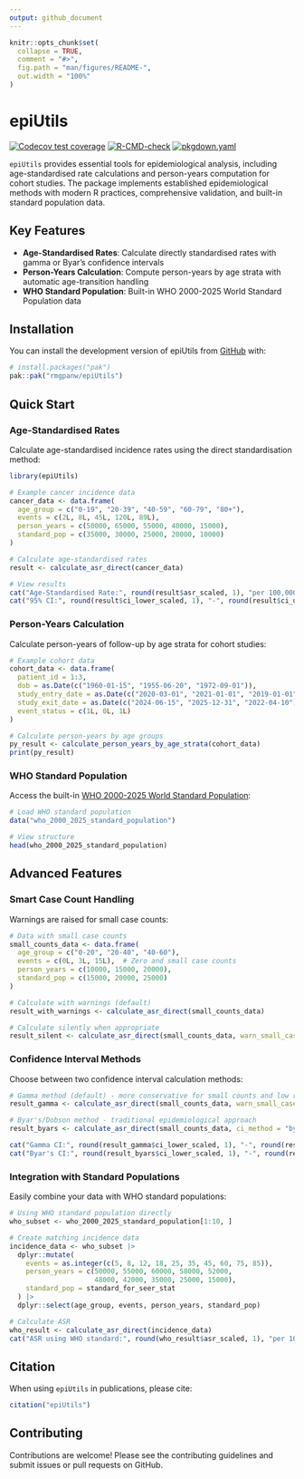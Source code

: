 ```yaml
---
output: github_document
---
```


<!-- README.md is generated from README.Rmd. Please edit that file -->

```r
knitr::opts_chunk$set(
  collapse = TRUE,
  comment = "#>",
  fig.path = "man/figures/README-",
  out.width = "100%"
)
```

# epiUtils

<!-- badges: start -->
[![Codecov test coverage](https://codecov.io/gh/rmgpanw/epiUtils/graph/badge.svg)](https://app.codecov.io/gh/rmgpanw/epiUtils)
[![R-CMD-check](https://github.com/rmgpanw/epiUtils/actions/workflows/R-CMD-check.yaml/badge.svg)](https://github.com/rmgpanw/epiUtils/actions/workflows/R-CMD-check.yaml)
[![pkgdown.yaml](https://github.com/rmgpanw/epiUtils/actions/workflows/pkgdown.yaml/badge.svg)](https://github.com/rmgpanw/epiUtils/actions/workflows/pkgdown.yaml)
<!-- badges: end -->

`epiUtils` provides essential tools for epidemiological analysis, including age-standardised rate calculations and person-years computation for cohort studies. The package implements established epidemiological methods with modern R practices, comprehensive validation, and built-in standard population data.

## Key Features

- **Age-Standardised Rates**: Calculate directly standardised rates with gamma or Byar's confidence intervals
- **Person-Years Calculation**: Compute person-years by age strata with automatic age-transition handling
- **WHO Standard Population**: Built-in WHO 2000-2025 World Standard Population data

## Installation

You can install the development version of epiUtils from [GitHub](https://github.com/) with:

``` r
# install.packages("pak")
pak::pak("rmgpanw/epiUtils")
```

## Quick Start

### Age-Standardised Rates

Calculate age-standardised incidence rates using the direct standardisation method:

```r
library(epiUtils)

# Example cancer incidence data
cancer_data <- data.frame(
  age_group = c("0-19", "20-39", "40-59", "60-79", "80+"),
  events = c(2L, 8L, 45L, 120L, 89L),
  person_years = c(50000, 65000, 55000, 40000, 15000),
  standard_pop = c(35000, 30000, 25000, 20000, 10000)
)

# Calculate age-standardised rates
result <- calculate_asr_direct(cancer_data)

# View results
cat("Age-Standardised Rate:", round(result$asr_scaled, 1), "per 100,000\n")
cat("95% CI:", round(result$ci_lower_scaled, 1), "-", round(result$ci_upper_scaled, 1), "\n")
```

### Person-Years Calculation

Calculate person-years of follow-up by age strata for cohort studies:

```r
# Example cohort data
cohort_data <- data.frame(
  patient_id = 1:3,
  dob = as.Date(c("1960-01-15", "1955-06-20", "1972-09-01")),
  study_entry_date = as.Date(c("2020-03-01", "2021-01-01", "2019-01-01")),
  study_exit_date = as.Date(c("2024-06-15", "2025-12-31", "2022-04-10")),
  event_status = c(1L, 0L, 1L)
)

# Calculate person-years by age groups
py_result <- calculate_person_years_by_age_strata(cohort_data)
print(py_result)
```

### WHO Standard Population

Access the built-in [WHO 2000-2025 World Standard Population](https://seer.cancer.gov/stdpopulations/world.who.html):

```r
# Load WHO standard population
data("who_2000_2025_standard_population")

# View structure
head(who_2000_2025_standard_population)
```

## Advanced Features

### Smart Case Count Handling

Warnings are raised for small case counts:

```r
# Data with small case counts
small_counts_data <- data.frame(
  age_group = c("0-20", "20-40", "40-60"),
  events = c(0L, 3L, 15L),  # Zero and small case counts
  person_years = c(10000, 15000, 20000),
  standard_pop = c(15000, 20000, 25000)
)

# Calculate with warnings (default)
result_with_warnings <- calculate_asr_direct(small_counts_data)

# Calculate silently when appropriate
result_silent <- calculate_asr_direct(small_counts_data, warn_small_cases = FALSE)
```

### Confidence Interval Methods

Choose between two confidence interval calculation methods:

```r
# Gamma method (default) - more conservative for small counts and low rates
result_gamma <- calculate_asr_direct(small_counts_data, warn_small_cases = FALSE)

# Byar's/Dobson method - traditional epidemiological approach  
result_byars <- calculate_asr_direct(small_counts_data, ci_method = "byars", warn_small_cases = FALSE)

cat("Gamma CI:", round(result_gamma$ci_lower_scaled, 1), "-", round(result_gamma$ci_upper_scaled, 1), "\n")
cat("Byar's CI:", round(result_byars$ci_lower_scaled, 1), "-", round(result_byars$ci_upper_scaled, 1), "\n")
```

### Integration with Standard Populations

Easily combine your data with WHO standard populations:

```r
# Using WHO standard population directly
who_subset <- who_2000_2025_standard_population[1:10, ]

# Create matching incidence data
incidence_data <- who_subset |>
  dplyr::mutate(
    events = as.integer(c(5, 8, 12, 18, 25, 35, 45, 60, 75, 85)),
    person_years = c(50000, 55000, 60000, 58000, 52000, 
                     48000, 42000, 35000, 25000, 15000),
    standard_pop = standard_for_seer_stat
  ) |>
  dplyr::select(age_group, events, person_years, standard_pop)

# Calculate ASR
who_result <- calculate_asr_direct(incidence_data)
cat("ASR using WHO standard:", round(who_result$asr_scaled, 1), "per 100,000\n")
```

## Citation

When using `epiUtils` in publications, please cite:

```r
citation("epiUtils")
```

## Contributing

Contributions are welcome! Please see the contributing guidelines and submit issues or pull requests on GitHub.
